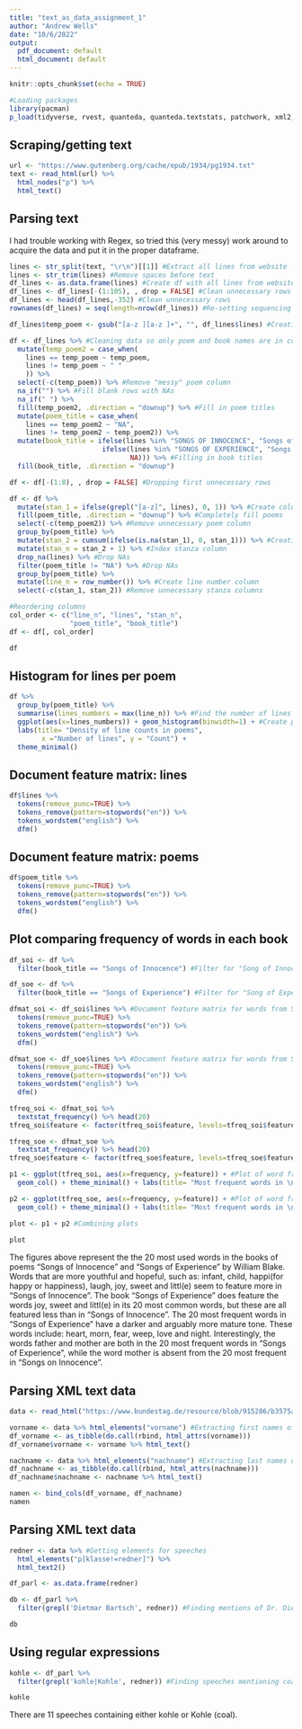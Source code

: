```yaml
---
title: "text_as_data_assignment_1"
author: "Andrew Wells"
date: "10/6/2022"
output:
  pdf_document: default
  html_document: default
---
```


```r
knitr::opts_chunk$set(echo = TRUE)

#Loading packages
library(pacman)
p_load(tidyverse, rvest, quanteda, quanteda.textstats, patchwork, xml2, XML)
```

## Scraping/getting text

```r
url <- "https://www.gutenberg.org/cache/epub/1934/pg1934.txt"
text <- read_html(url) %>%
  html_nodes("p") %>%
  html_text()
```

## Parsing text

I had trouble working with Regex, so tried this (very messy) work around to acquire the data and put it in the proper dataframe. 

```r
lines <- str_split(text, "\r\n")[[1]] #Extract all lines from website
lines <- str_trim(lines) #Remove spaces before text
df_lines <- as.data.frame(lines) #Create df with all lines from website as a row
df_lines <- df_lines[-(1:105), , drop = FALSE] #Clean unnecessary rows
df_lines <- head(df_lines,-352) #Clean unnecessary rows
rownames(df_lines) = seq(length=nrow(df_lines)) #Re-setting sequencing numbers in df

df_lines$temp_poem <- gsub("[a-z ][a-z ]+", "", df_lines$lines) #Creating new column with poem and book names

df <- df_lines %>% #Cleaning data so only poem and book names are in column
  mutate(temp_poem2 = case_when(
    lines == temp_poem ~ temp_poem,
    lines != temp_poem ~ " "
    )) %>%
  select(-c(temp_poem)) %>% #Remove "messy" poem column
  na_if("") %>% #Fill blank rows with NAs
  na_if(" ") %>%
  fill(temp_poem2, .direction = "downup") %>% #Fill in poem titles
  mutate(poem_title = case_when(
    lines == temp_poem2 ~ "NA",
    lines != temp_poem2 ~ temp_poem2)) %>%
  mutate(book_title = ifelse(lines %in% "SONGS OF INNOCENCE", "Songs of Innocence",
                       ifelse(lines %in% "SONGS OF EXPERIENCE", "Songs of Experience",
                              NA))) %>% #Filling in book titles
  fill(book_title, .direction = "downup")

df <- df[-(1:8), , drop = FALSE] #Dropping first unnecessary rows

df <- df %>%
  mutate(stan_1 = ifelse(grepl("[a-z]", lines), 0, 1)) %>% #Create column that identifies new stanzas
  fill(poem_title, .direction = "downup") %>% #Completely fill poems
  select(-c(temp_poem2)) %>% #Remove unnecessary poem column
  group_by(poem_title) %>%
  mutate(stan_2 = cumsum(ifelse(is.na(stan_1), 0, stan_1))) %>% #Creating a column that adds stanzas
  mutate(stan_n = stan_2 + 1) %>% #Index stanza column
  drop_na(lines) %>% #Drop NAs
  filter(poem_title != "NA") %>% #Drop NAs
  group_by(poem_title) %>% 
  mutate(line_n = row_number()) %>% #Create line number column
  select(-c(stan_1, stan_2)) #Remove unnecessary stanza columns

#Reordering columns
col_order <- c("line_n", "lines", "stan_n",
               "poem_title", "book_title")
df <- df[, col_order]

df
```

## Histogram for lines per poem

```r
df %>%
  group_by(poem_title) %>%
  summarise(lines_numbers = max(line_n)) %>% #Find the number of lines in each poem
  ggplot(aes(x=lines_numbers)) + geom_histogram(binwidth=1) + #Create plot with lines by number of poems
  labs(title= "Density of line counts in poems",
        x ="Number of lines", y = "Count") +
  theme_minimal()
```

## Document feature matrix: lines

```r
df$lines %>%
  tokens(remove_punc=TRUE) %>%
  tokens_remove(pattern=stopwords("en")) %>%
  tokens_wordstem("english") %>%
  dfm()
```

## Document feature matrix: poems

```r
df$poem_title %>%
  tokens(remove_punc=TRUE) %>%
  tokens_remove(pattern=stopwords("en")) %>%
  tokens_wordstem("english") %>%
  dfm()
```

## Plot comparing frequency of words in each book

```r
df_soi <- df %>%
  filter(book_title == "Songs of Innocence") #Filter for "Song of Innocence"

df_soe <- df %>%
  filter(book_title == "Songs of Experience") #Filter for "Song of Experience"

dfmat_soi <- df_soi$lines %>% #Document feature matrix for words from SoI
  tokens(remove_punc=TRUE) %>%
  tokens_remove(pattern=stopwords("en")) %>%
  tokens_wordstem("english") %>%
  dfm()

dfmat_soe <- df_soe$lines %>% #Document feature matrix for words from SoE
  tokens(remove_punc=TRUE) %>%
  tokens_remove(pattern=stopwords("en")) %>%
  tokens_wordstem("english") %>%
  dfm()

tfreq_soi <- dfmat_soi %>% 
  textstat_frequency() %>% head(20)
tfreq_soi$feature <- factor(tfreq_soi$feature, levels=tfreq_soi$feature)

tfreq_soe <- dfmat_soe %>% 
  textstat_frequency() %>% head(20)
tfreq_soe$feature <- factor(tfreq_soe$feature, levels=tfreq_soe$feature)

p1 <- ggplot(tfreq_soi, aes(x=frequency, y=feature)) + #Plot of word frequency in SoI
  geom_col() + theme_minimal() + labs(title= "Most frequent words in \n'Songs of Innocence'", x ="Frequency", y = "Feature")

p2 <- ggplot(tfreq_soe, aes(x=frequency, y=feature)) + #Plot of word frequency in SoE
  geom_col() + theme_minimal() + labs(title= "Most frequent words in \n'Songs of Experience'", x ="Frequency", y = "Feature")   

plot <- p1 + p2 #Combining plots
 
plot
```

The figures above represent the the 20 most used words in the books of poems "Songs of Innocence" and "Songs of Experience" by William Blake. Words that are more youthful and hopeful, such as: infant, child, happi(for happy or happiness), laugh, joy, sweet and littl(e) seem to feature more in "Songs of Innocence". The book "Songs of Experience" does feature the words joy, sweet and littl(e) in its 20 most common words, but these are all featured less than in "Songs of Innocence". The 20 most frequent words in "Songs of Experience" have a darker and arguably more mature tone. These words include: heart, morn, fear, weep, love and night. Interestingly, the words father and mother are both in the 20 most frequent words in "Songs of Experience", while the word mother is absent from the 20 most frequent in "Songs on Innocence". 

## Parsing XML text data

```r
data <- read_html("https://www.bundestag.de/resource/blob/915286/b3575a3167ddebf1cf988059be7614f6/20059-data.xml") #Acquiring link

vorname <- data %>% html_elements("vorname") #Extracting first names of politicians
df_vorname <- as_tibble(do.call(rbind, html_attrs(vorname)))
df_vorname$vorname <- vorname %>% html_text()

nachname <- data %>% html_elements("nachname") #Extracting last names of politicians
df_nachname <- as_tibble(do.call(rbind, html_attrs(nachname)))
df_nachname$nachname <- nachname %>% html_text()

namen <- bind_cols(df_vorname, df_nachname)
namen
```

## Parsing XML text data

```r
redner <- data %>% #Getting elements for speeches
  html_elements("p[klasse!=redner]") %>%
  html_text2()

df_parl <- as.data.frame(redner)

db <- df_parl %>%
  filter(grepl('Dietmar Bartsch', redner)) #Finding mentions of Dr. Dietmar Bartsch (die Linke)

db
```

## Using regular expressions

```r
kohle <- df_parl %>%
  filter(grepl('kohle|Kohle', redner)) #Finding speeches mentioning coal

kohle
```

There are 11 speeches containing either kohle or Kohle (coal). 
